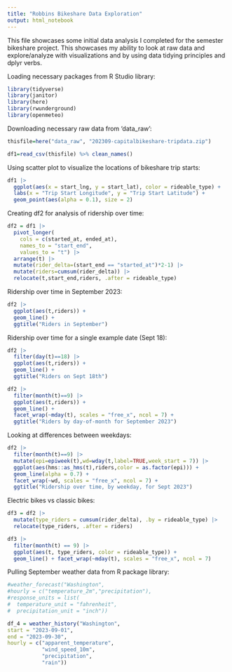 ```yaml
---
title: "Robbins Bikeshare Data Exploration"
output: html_notebook
---
```


This file showcases some initial data analysis I completed for the semester bikeshare project. This showcases my ability to look at raw data and explore/analyze with visualizations and by using data tidying principles and dplyr verbs.

Loading necessary packages from R Studio library:
```r

library(tidyverse)
library(janitor)
library(here)
library(rwunderground)
library(openmeteo)

```

Downloading necessary raw data from 'data_raw':
```r

thisfile=here("data_raw", "202309-capitalbikeshare-tripdata.zip")

df1=read_csv(thisfile) %>% clean_names()

```

Using scatter plot to visualize the locations of bikeshare trip starts:
```r

df1 |>
  ggplot(aes(x = start_lng, y = start_lat), color = rideable_type) + 
  labs(x = "Trip Start Longitude", y = "Trip Start Latitude") +
  geom_point(aes(alpha = 0.1), size = 2)

```
Creating df2 for analysis of ridership over time:
```r

df2 = df1 |> 
  pivot_longer(
    cols = c(started_at, ended_at),
    names_to = "start_end",
    values_to = "t") |> 
  arrange(t) |> 
  mutate(rider_delta=(start_end == "started_at")*2-1) |> 
  mutate(riders=cumsum(rider_delta)) |> 
  relocate(t,start_end,riders, .after = rideable_type)

```


Ridership over time in September 2023:
```r

df2 |> 
  ggplot(aes(t,riders)) +
  geom_line() +
  ggtitle("Riders in September")

```

Ridership over time for a single example date (Sept 18):
```r

df2 |> 
  filter(day(t)==18) |> 
  ggplot(aes(t,riders)) +
  geom_line() +
  ggtitle("Riders on Sept 18th")

```


```r

df2 |> 
  filter(month(t)==9) |> 
  ggplot(aes(t,riders)) +
  geom_line() +
  facet_wrap(~mday(t), scales = "free_x", ncol = 7) +
  ggtitle("Riders by day-of-month for September 2023")

```


Looking at differences between weekdays:
```r

df2 |> 
  filter(month(t)==9) |> 
  mutate(epi=epiweek(t),wd=wday(t,label=TRUE,week_start = 7)) |> 
  ggplot(aes(hms::as_hms(t),riders,color = as.factor(epi))) +
  geom_line(alpha = 0.7) +
  facet_wrap(~wd, scales = "free_x", ncol = 7) +
  ggtitle("Ridership over time, by weekday, for Sept 2023")

```


Electric bikes vs classic bikes:
```r

df3 = df2 |> 
  mutate(type_riders = cumsum(rider_delta), .by = rideable_type) |> 
  relocate(type_riders, .after = riders)

df3 |> 
  filter(month(t) == 9) |> 
  ggplot(aes(t, type_riders, color = rideable_type)) +
  geom_line() + facet_wrap(~mday(t), scales = "free_x", ncol = 7)

```


Pulling September weather data from R package library:
```r

#weather_forecast("Washington",
#hourly = c("temperature_2m","precipitation"),
#response_units = list(
#  temperature_unit = "fahrenheit",
#  precipitation_unit = "inch"))

df_4 = weather_history("Washington",
start = "2023-09-01",
end = "2023-09-30",
hourly = c("apparent_temperature",
           "wind_speed_10m",
           "precipitation",
           "rain"))

```











